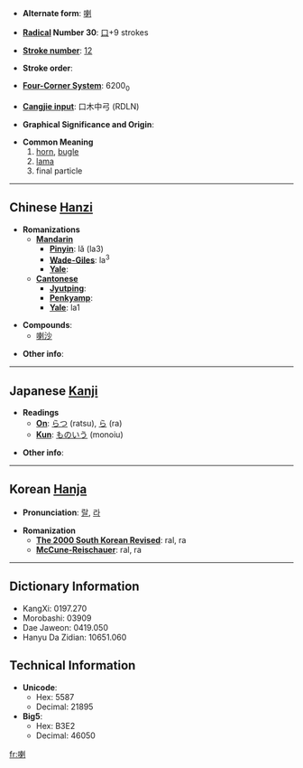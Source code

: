 * '''Alternate form''': [[喇]]

* '''[[Wiktionary:Chinese radical index| Radical]] Number 30''': [[Wiktionary:Chinese radical index 口|口]]+9 strokes

* '''[[Wiktionary:Chinese total strokes index|Stroke number]]''': [[Wiktionary:Chinese total strokes index 12|12]]

* '''Stroke order''': 

* '''[[Wiktionary:Chinese four corner index|Four-Corner System]]''': 6200<sub>0</sub>

* '''[[Wiktionary:Chinese Cangjie index|Cangjie input]]''': 口木中弓 (RDLN)

* '''Graphical Significance and Origin''': 

* '''Common Meaning'''
*#[[horn]], [[bugle]]
*# [[lama]]
*# final particle

----

== Chinese [[Hanzi]] ==

* '''Romanizations'''
** '''[[Mandarin]]'''
*** '''[[Pinyin]]''': lǎ (la3)
*** '''[[Wade-Giles]]''': la<sup>3</sup>
*** '''[[Yale]]''': 
** '''[[Cantonese]]'''
*** '''[[Jyutping]]''':
*** '''[[Penkyamp]]''': 
*** '''[[Yale]]''': la1

* '''Compounds''':
** [[喇沙]]<!-- lǎshā: La Salle, laksa -->

* '''Other info''': 

----

== Japanese [[Kanji]] ==

* '''Readings'''
** '''[[On]]''': [[らつ]] (ratsu), [[ら]] (ra)
** '''[[Kun]]''': [[ものいう]] (monoiu)

* '''Other info''':  

----

== Korean [[Hanja]] ==

* '''Pronunciation''': [[랄]], [[라]]

* '''Romanization'''
** '''[[The 2000 South Korean Revised Romanization|The 2000 South Korean Revised]]''': ral, ra
** '''[[McCune-Reischauer]]''': ral, ra

----

== Dictionary Information ==

* KangXi: 0197.270
* Morobashi: 03909
* Dae Jaweon: 0419.050
* Hanyu Da Zidian: 10651.060

== Technical Information ==

* '''Unicode''':
** Hex: 5587
** Decimal: 21895
* '''Big5''':
** Hex: B3E2
** Decimal: 46050

[[fr:喇]]